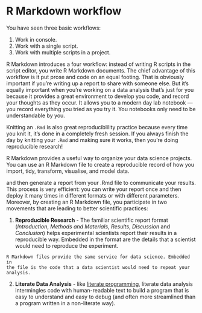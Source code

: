 # R Markdown workflow

You have seen three basic workflows:

1.  Work in console.
1.  Work with a single script.
1.  Work with multiple scripts in a project.

R Markdown introduces a four workflow: instead of writing R scripts in the script editor, you write R Markdown documents. The chief advantage of this workflow is it put prose and code on an equal footing. That is obviously important if you're writing up a report to share with someone else. But it's equally important when you're working on a data analysis that's just for you because it provides a great environment to develop you code, and record your thoughts as they occur. It allows you to a modern day lab notebook --- you record everything you tried as you try it. You notebooks only need to be understandable by you. 

Knitting an `.Rmd` is also great reproduciblility practice because every time you knit it, it's done in a completely fresh session. If you always finish the day by knitting your `.Rmd` and making sure it works, then you're doing reproducible research!

R Markdown provides a useful way to organize your data science projects. You can use an R Markdown file to create a reproducible record of how you import, tidy, transform, visualise, and model data.

and then generate a report from your .Rmd file to communicate your results. This process is very efficient: you can write your report once and then deploy it many times in different formats or with different parameters. Moreover, by creating an R Markdown file, you participate in two movements that are leading to better scientific practices: 

1.   **Reproducible Research** - The familiar scientific report format 
     (*Introduction*, *Methods and Materials*, *Results*, *Discussion* and 
     *Conclusion*) helps experimental scientists report their results in a 
     reproducible way. Embedded in the format are the details that a scientist 
     would need to reproduce the experiment. 

    R Markdown files provide the same service for data science. Embedded in 
    the file is the code that a data scientist would need to repeat your analysis. 

2.   **Literate Data Analysis** - like 
    [literate programming](https://en.wikipedia.org/wiki/Literate_programming),
    literate data analysis intermingles code with human-readable text to build 
    a program that is easy to understand and easy to debug (and often more 
    streamlined than a program written in a non-literate way).
